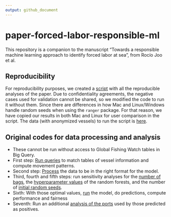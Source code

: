 ```yaml
---
output: github_document
---
```



# paper-forced-labor-responsible-ml

This repository is a companion to the manuscript "Towards a responsible machine learning approach to identify forced labor at sea", from Rocío Joo et al.

## Reproducibility

For reproducibility purposes, we created a [script](https://github.com/GlobalFishingWatch/forced-labor-trustability/tree/main/scripts/model_repro_training_data.R) with all the reproducible analyses of the paper. Due to confidentiality agreements, the negative cases used for validation cannot be shared, so we modified the code to run it without them. Since there are differences in how Mac and Linux/Windows handle random seeds when using the `ranger` package. For that reason, we have copied our results in both Mac and Linux for user comparison in the script. 
The data (with anonymized vessels) to run the script is [here](https://github.com/GlobalFishingWatch/forced-labor-trustability/tree/main/data/training_repro.csv). 

## Original codes for data processing and analysis

* These cannot be run without access to Global Fishing Watch tables in Big Query. 
* First step: [Run queries](https://github.com/GlobalFishingWatch/forced-labor-trustability/blob/main/scripts/01_queries_premodel.r) to match tables of vessel information and compute movement patterns. 
* Second step: [Process](https://github.com/GlobalFishingWatch/forced-labor-trustability/blob/main/scripts/02_format_data.r) the data to be in the right format for the model.
* Third, fourth and fifth steps: run sensitivity analyses for the [number of bags](https://github.com/GlobalFishingWatch/forced-labor-trustability/blob/main/scripts/03_sensitivity_bags.r), the [hyperparameter values](https://github.com/GlobalFishingWatch/forced-labor-trustability/blob/main/scripts/04_sensitivity_hyper.r) of the random forests, and the number of [initial random seeds](https://github.com/GlobalFishingWatch/forced-labor-trustability/blob/main/scripts/05_sensitivity_seeds.r). 
* Sixth: With those optimal values, [run](https://github.com/GlobalFishingWatch/forced-labor-trustability/blob/main/scripts/06_model_run_non_repro.r) the model, do predictions, compute performance and fairness
* Seventh: Run an additional [analysis of the ports](https://github.com/GlobalFishingWatch/forced-labor-trustability/blob/original/scripts/07_port_analysis.r) used by those predicted as positives. 

